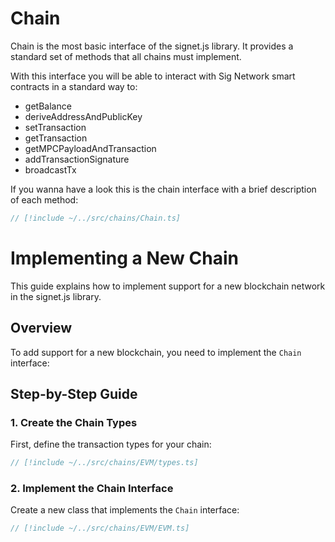 # Chain

Chain is the most basic interface of the signet.js library. It provides a standard set of methods that all chains must implement.

With this interface you will be able to interact with Sig Network smart contracts in a standard way to:

- getBalance
- deriveAddressAndPublicKey
- setTransaction
- getTransaction
- getMPCPayloadAndTransaction
- addTransactionSignature
- broadcastTx

If you wanna have a look this is the chain interface with a brief description of each method:

```ts twoslash
// [!include ~/../src/chains/Chain.ts]
```

# Implementing a New Chain

This guide explains how to implement support for a new blockchain network in the signet.js library.

## Overview

To add support for a new blockchain, you need to implement the `Chain` interface:

## Step-by-Step Guide

### 1. Create the Chain Types

First, define the transaction types for your chain:

```ts twoslash
// [!include ~/../src/chains/EVM/types.ts]
```

### 2. Implement the Chain Interface

Create a new class that implements the `Chain` interface:

```ts twoslash
// [!include ~/../src/chains/EVM/EVM.ts]
```
